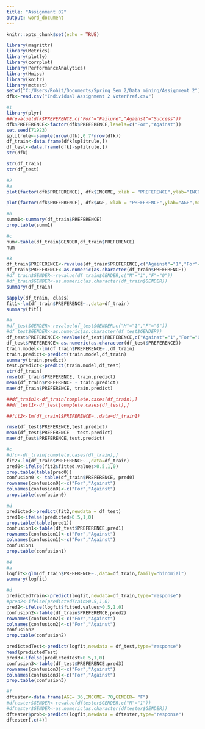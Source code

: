 ---
title: "Assignment 02"
output: word_document
---

```{r setup, include=FALSE}
knitr::opts_chunk$set(echo = TRUE)
```

```{r}
library(magrittr)
library(Metrics)
library(plotly)
library(corrplot)
library(PerformanceAnalytics)
library(Hmisc)
library(knitr)
library(mctest)
setwd("C:/Users/Rohit/Documents/Spring Sem 2/Data mining/Assignment 2")
dfk<-read.csv("Individual Assignment 2 VoterPref.csv")
```
```{r}
#1
library(plyr)
##revalue(dfk$PREFERENCE,c("For"="Failure","Against"="Success"))
dfk$PREFERENCE<-factor(dfk$PREFERENCE,levels=c("For","Against"))
set.seed(71923)
splitrule<-sample(nrow(dfk),0.7*nrow(dfk))
df_train<-data.frame(dfk[splitrule,])
df_test<-data.frame(dfk[-splitrule,])
str(dfk)
```
```{r}
str(df_train)
str(df_test)
```
```{r}
#2
#a
plot(factor(dfk$PREFERENCE), dfk$INCOME, xlab = "PREFERENCE",ylab="INCOME",main="INCOME vs PREFERENCE")
```
```{r}
plot(factor(dfk$PREFERENCE), dfk$AGE, xlab = "PREFERENCE",ylab="AGE",main="AGE vs PREFERENCE")
```
```{r}
#b
summ1<-summary(df_train$PREFERENCE)
prop.table(summ1)
```
```{r}
#c
num<-table(df_train$GENDER,df_train$PREFERENCE)
num
```
```{r}
#3
df_train$PREFERENCE<-revalue(df_train$PREFERENCE,c("Against"="1","For"="0"))
df_train$PREFERENCE<-as.numeric(as.character(df_train$PREFERENCE))
#df_train$GENDER<-revalue(df_train$GENDER,c("M"="1","F"="0"))
#df_train$GENDER<-as.numeric(as.character(df_train$GENDER))
summary(df_train)
```
```{r}
sapply(df_train, class)
fit1<-lm(df_train$PREFERENCE~.,data=df_train)
summary(fit1)

#a
#df_test$GENDER<-revalue(df_test$GENDER,c("M"="1","F"="0"))
#df_test$GENDER<-as.numeric(as.character(df_test$GENDER))
df_test$PREFERENCE<-revalue(df_test$PREFERENCE,c("Against"="1","For"="0"))
df_test$PREFERENCE<-as.numeric(as.character(df_test$PREFERENCE))
train.model<-lm(df_train$PREFERENCE~.,df_train)
train.predict<-predict(train.model,df_train)
summary(train.predict)
test.predict<-predict(train.model,df_test)
str(df_train)
rmse(df_train$PREFERENCE, train.predict)
mean(df_train$PREFERENCE - train.predict)
mae(df_train$PREFERENCE, train.predict)

##df_train1<-df_train[complete.cases(df_train),]
##df_test1<-df_test[complete.cases(df_test),]

##fit2<-lm(df_train1$PREFERENCE~.,data=df_train1)

rmse(df_test$PREFERENCE,test.predict)
mean(df_test$PREFERENCE - test.predict)
mae(df_test$PREFERENCE,test.predict)
```
```{r}
#c
#dfc<-df_train[complete.cases(df_train),]
fit2<-lm(df_train$PREFERENCE~.,data=df_train)
pred0<-ifelse(fit2$fitted.values>0.5,1,0)
prop.table(table(pred0))
confusion0 <- table(df_train$PREFERENCE, pred0)
rownames(confusion0)<-c("For","Against")
colnames(confusion0)<-c("For","Against")
prop.table(confusion0)
```
```{r}
#d
predicted<-predict(fit2,newdata = df_test)
pred1<-ifelse(predicted>0.5,1,0)
prop.table(table(pred1))
confusion1<-table(df_test$PREFERENCE,pred1)
rownames(confusion1)<-c("For","Against")
colnames(confusion1)<-c("For","Against")
confusion1
prop.table(confusion1)
```
```{r}
#4
#a
logfit<-glm(df_train$PREFERENCE~.,data=df_train,family="binomial")
summary(logfit)
```
```{r}
#d
predictedTrain<-predict(logfit,newdata=df_train,type="response")
#pred2<-ifelse(predictedTrain>0.5,1,0)
pred2<-ifelse(logfit$fitted.values>0.5,1,0)
confusion2<-table(df_train$PREFERENCE,pred2)
rownames(confusion2)<-c("For","Against")
colnames(confusion2)<-c("For","Against")
confusion2
prop.table(confusion2)
```
```{r}
predictedTest<-predict(logfit,newdata = df_test,type="response")
head(predictedTest)
pred3<-ifelse(predictedTest>0.5,1,0)
confusion3<-table(df_test$PREFERENCE,pred3)
rownames(confusion3)<-c("For","Against")
colnames(confusion3)<-c("For","Against")
prop.table(confusion3)
```
```{r}
#f
dftester<-data.frame(AGE= 36,INCOME= 70,GENDER= "F")
#dftester$GENDER<-revalue(dftester$GENDER,c("M"="1"))
#dftester$GENDER<-as.numeric(as.character(dftester$GENDER))
dftester$prob<-predict(logfit,newdata = dftester,type="response")
dftester[,c(4)]
```